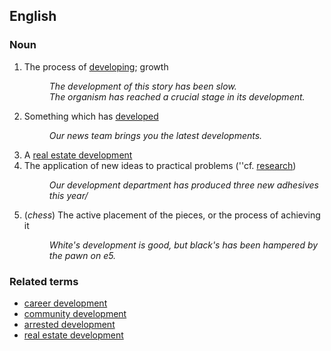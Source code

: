 == English ==

=== Noun ===

# The process of [[developing]]; growth
#: ''The development of this story has been slow.''
#: ''The organism has reached a crucial stage in its development.''
# Something which has [[develop]]ed
#: ''Our news team brings you the latest developments.''
# A [[real estate development]]
# The application of new ideas to practical problems (''cf. [[research]])
#: ''Our development department has produced three new adhesives this year/''
# (''chess'') The active placement of the pieces, or the process of achieving it
#: ''White's development is good, but black's has been hampered by the pawn on e5.''

=== Related terms ===

*[[career development]]
*[[community development]]
*[[arrested development]]
*[[real estate development]]